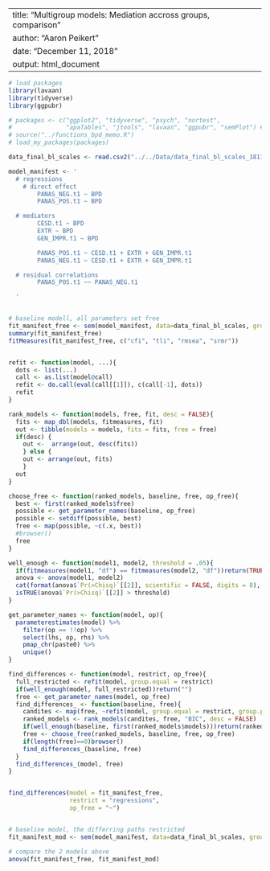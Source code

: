 
---
title: "Multigroup models: Mediation accross groups, comparison"
author: "Aaron Peikert"
date: "December 11, 2018"
output: html_document
---



```r
# load packages
library(lavaan)
library(tidyverse)
library(ggpubr)

# packages <- c("ggplot2", "tidyverse", "psych", "nortest", 
#               "apaTables", "jtools", "lavaan", "ggpubr", "semPlot") # note: semPlot (and dependencies) need a lot of memory to be installed!
# source("../functions_bpd_memo.R")
# load_my_packages(packages)

```

```r
data_final_bl_scales <- read.csv2("../../Data/data_final_bl_scales_181120.csv")

```



```r

model_manifest <- '
  # regressions  
    # direct effect
        PANAS_NEG.t1 ~ BPD
        PANAS_POS.t1 ~ BPD

  # mediators
        CESD.t1 ~ BPD
        EXTR ~ BPD        
        GEN_IMPR.t1 ~ BPD

        PANAS_POS.t1 ~ CESD.t1 + EXTR + GEN_IMPR.t1
        PANAS_NEG.t1 ~ CESD.t1 + EXTR + GEN_IMPR.t1

  # residual correlations
        PANAS_POS.t1 ~~ PANAS_NEG.t1

  '


# baseline modell, all parameters set free
fit_manifest_free <- sem(model_manifest, data=data_final_bl_scales, group="Group_affect")
summary(fit_manifest_free)
fitMeasures(fit_manifest_free, c("cfi", "tli", "rmsea", "srmr"))


refit <- function(model, ...){
  dots <- list(...)
  call <- as.list(model@call)
  refit <- do.call(eval(call[[1]]), c(call[-1], dots))
  refit
}

rank_models <- function(models, free, fit, desc = FALSE){
  fits <- map_dbl(models, fitmeasures, fit)
  out <- tibble(models = models, fits = fits, free = free)
  if(desc) {
    out <-  arrange(out, desc(fits))
    } else {
    out <- arrange(out, fits)
    }
  out
}

choose_free <- function(ranked_models, baseline, free, op_free){
  best <- first(ranked_models$free)
  possible <- get_parameter_names(baseline, op_free)
  possible <- setdiff(possible, best)
  free <- map(possible, ~c(.x, best))
  #browser()
  free
}

well_enough <- function(model1, model2, threshold = .05){
  if(fitmeasures(model1, "df") == fitmeasures(model2, "df"))return(TRUE)
  anova <- anova(model1, model2)
  cat(format(anova$`Pr(>Chisq)`[[2]], scientific = FALSE, digits = 8), "\n")
  isTRUE(anova$`Pr(>Chisq)`[[2]] > threshold)
}

get_parameter_names <- function(model, op){
  parameterestimates(model) %>%
    filter(op == !!op) %>%
    select(lhs, op, rhs) %>%
    pmap_chr(paste0) %>%
    unique()
}

find_differences <- function(model, restrict, op_free){
  full_restricted <- refit(model, group.equal = restrict)
  if(well_enough(model, full_restricted))return("")
  free <- get_parameter_names(model, op_free)
  find_differences_ <- function(baseline, free){
    candites <- map(free, ~refit(model, group.equal = restrict, group.partial = .x))
    ranked_models <- rank_models(candites, free, "BIC", desc = FALSE)
    if(well_enough(baseline, first(ranked_models$models)))return(ranked_models$free[[1]])
    free <- choose_free(ranked_models, baseline, free, op_free)
    if(length(free)==0)browser()
    find_differences_(baseline, free)
  }
  find_differences_(model, free)
}


find_differences(model = fit_manifest_free,
                 restrict = "regressions",
                 op_free = "~")


# baseline model, the differring paths restricted
fit_manifest_mod <- sem(model_manifest, data=data_final_bl_scales, group="Group_affect", group.equal = "regressions", group.partial = c("PANAS_POS.t1~GEN_IMPR.t1", "PANAS_NEG.t1~GEN_IMPR.t1"))

# compare the 2 models above
anova(fit_manifest_free, fit_manifest_mod)


```



